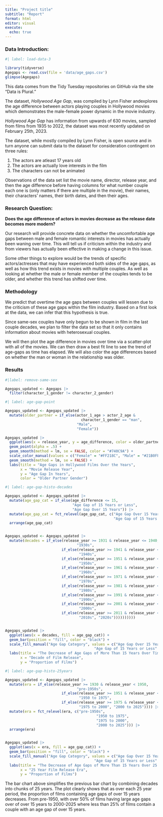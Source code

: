 ```yaml
---
title: "Project title"
subtitle: "Report"
format: html
editor: visual
execute:
  echo: true
---
```


### Data Introduction:

```r
#| label: load-data-3

library(tidyverse)
Agegaps <- read.csv(file = 'data/age_gaps.csv')
glimpse(Agegaps)

```

This data comes from the Tidy Tuesday repositories on GitHub via the site "Data is Plural."

The dataset, *Hollywood Age Gap*, was compiled by Lynn Fisher andexplores the age difference between actors playing couples in Hollywood movies which demonstrates the male-female power dynamic in the movie industry.

*Hollywood Age Gap* has information from upwards of 630 movies, sampled from films from 1935 to 2022, the dataset was most recently updated on February 25th, 2023.

The dataset, while mostly compiled by Lynn Fisher, is open source and in turn anyone can submit data to the dataset for consideration contingent on three rules:

1.  The actors are atleast 17 years old
2.  The actors are actually love interests in the film
3.  The characters can not be animated

Observations of the data set list the movie name, director, release year, and then the age difference before having columns for what number couple each one is (only matters if there are multiple in the movie), their names, their characters' names, their birth dates, and then their ages.

### Research Question:

**Does the age difference of actors in movies decrease as the release date becomes more modern?**

Our research will provide concrete data on whether the uncomfortable age gaps between male and female romantic interests in movies has actually been waning over time. This will tell us if criticism within the industry and from viewers has actually been effective in making a change in this issue.

Some other things to explore would be the trends of specific actors/actresses that may have experienced both sides of the age gaps, as well as how this trend exists in movies with multiple couples. As well as looking at whether the male or female member of the couples tends to be older, and whether this trend has shifted over time.

### Methodology

We predict that overtime the age gaps between couples will lessen due to the criticism of these age gaps within the film industry. Based on a first look at the data, we can infer that this hypothesis is true.

Since same-sex couples have only begun to be shown in film in the last couple decades, we plan to filter the data set so that it only contains information about movies with heterosexual couples.

We will then plot the age difference in movies over time via a scatter-plot with all of the movies. We can then draw a best fit line to see the trend of age-gaps as time has elapsed. We will also color the age differences based on whether the man or woman in the relationship was older.

### Results

```r
#|label: remove-same-sex

Agegaps_updated <- Agegaps |>
  filter(character_1_gender != character_2_gender)
```

```r
#| label: age-gap-point

Agegaps_updated <- Agegaps_updated |>
  mutate(older_partner = if_else(actor_1_age > actor_2_age & 
                                   character_1_gender == "man", 
                                 "Male", 
                                 "Female"))

Agegaps_updated |>
  ggplot(aes(x = release_year, y = age_difference, color = older_partner)) +
  geom_point(alpha = .5) +
  geom_smooth(method = lm, se = FALSE, color = "#740C9A") +
  scale_color_manual(values = c("Female" = "#FF218C", "Male" = "#21B0FF")) +
  geom_smooth(method = lm, se = FALSE) +
  labs(title = "Age Gaps in Hollywood Films Over the Years", 
       x = "Movie Release Year",
       y = "Age Gap In Years",
       color = "Older Partner Gender")
```

```r
#| label: age-gap-histo-decades

Agegaps_updated <- Agegaps_updated |>
  mutate(age_gap_cat = if_else(age_difference <= 15, 
                               "Age Gap of 15 Years or Less", 
                               "Age Gap Over 15 Years")) |>
  mutate(age_gap_cat = fct_relevel(age_gap_cat, c("Age Gap Over 15 Years",
                                                  "Age Gap of 15 Years or Less"))) |>
  arrange(age_gap_cat)


Agegaps_updated <- Agegaps_updated |>
  mutate(decades = if_else(release_year >= 1931 & release_year <= 1940, 
                                 "1930s",
                          if_else(release_year >= 1941 & release_year <= 1950, 
                                  "1940s",
                          if_else(release_year >= 1951 & release_year <= 1960, 
                                  "1950s",
                          if_else(release_year >= 1961 & release_year <= 1970, 
                                  "1960s",
                          if_else(release_year >= 1971 & release_year <= 1980, 
                                  "1970s",
                          if_else(release_year >= 1981 & release_year <= 1990, 
                                  "1980s",
                          if_else(release_year >= 1991 & release_year <= 2000, 
                                  "1990s",
                          if_else(release_year >= 2001 & release_year <= 2010, 
                                  "2000s",
                          if_else(release_year >= 2011 & release_year <= 2020, 
                                  "2010s", "2020s"))))))))))


Agegaps_updated |>
  ggplot(aes(x = decades, fill = age_gap_cat)) +
  geom_bar(position = "fill", color = "black") +
  scale_fill_manual("Age Gap Category", values = c("Age Gap Over 15 Years" = "#EB5F5E",
                                         "Age Gap of 15 Years or Less" = "#BC5090")) +
  labs(title = "The Decrease of Age Gaps of More Than 15 Years Over Time",
       x = "Decade of Film Release",
       y = "Proportion of Films")

```

```r
#| label: age-gap-histo-25years

Agegaps_updated <- Agegaps_updated |>
  mutate(era = if_else(release_year >= 1930 & release_year < 1950, 
                                 "pre-1950s",
                          if_else(release_year >= 1951 & release_year < 1975, 
                                  "1950 to 1975",
                          if_else(release_year >= 1975 & release_year < 2000, 
                                  "1975 to 2000", "2000 to 2025")))) |>
  mutate(era = fct_relevel(era, c("pre-1950s",
                                          "1950 to 1975",
                                          "1975 to 2000",
                                          "2000 to 2025"))) |>
  arrange(era)


Agegaps_updated |>
  ggplot(aes(x = era, fill = age_gap_cat)) +
  geom_bar(position = "fill", color = "black") +
  scale_fill_manual("Age Gap Category", values = c("Age Gap Over 15 Years" = "#EB5F5E",
                                         "Age Gap of 15 Years or Less" = "#BC5090")) +
  labs(title = "The Decrease of Age Gaps of More Than 15 Years Over 25 Year Periods",
       x = "25 Year Film Release Era",
       y = "Proportion of Films")
```

The bar chart above simplifies the previous bar chart by combining decades into chunks of 25 years. The plot clearly shows that as over each 25 year period, the proportion of films containing age gaps of over 15 years decreases. From pre-1950, with over 50% of films having large age gaps over of over 15 years to 2000-2025 where less than 25% of films contain a couple with an age gap of over 15 years.
